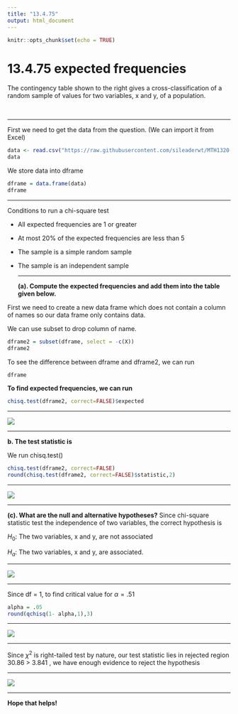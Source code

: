 ```yaml
---
title: "13.4.75"
output: html_document
---
```


```r
knitr::opts_chunk$set(echo = TRUE)
```

# 13.4.75 expected frequencies{-}
The contingency table shown to the right gives a​ cross-classification of a random sample of values for two​ variables, x and​ y, of a population.

<br/>
<hr/>


First we need to get the data from the question. (We can import it from Excel)
```r
data <- read.csv("https://raw.githubusercontent.com/sileaderwt/MTH1320-UMSL/main/Image%2BData/13.4.75/13.4.75.csv")
data
```
We store data into dframe
```r
dframe = data.frame(data)
dframe
```
<hr/>
Conditions to run a chi-square test

* All expected frequencies are 1 or greater

* At most 20% of the expected frequencies are less than 5

* The sample is a simple random sample

* The sample is an independent sample
<hr/>
**(a). Compute the expected frequencies and add them into the table given below.**

First we need to create a new data frame which does not contain a column of names so our data frame only contains data. 

We can use subset to drop column of name.
```r
dframe2 = subset(dframe, select = -c(X))
dframe2
```
To see the difference between dframe and dframe2, we can run
```r
dframe
```
**To find expected frequencies, we can run**
```r
chisq.test(dframe2, correct=FALSE)$expected
```
<hr/>
![](https://raw.githubusercontent.com/sileaderwt/MTH1320-UMSL/main/Image%2BData/13.3.43/Screen%20Shot%202021-05-23%20at%2011.42.50%20PM.png)
<hr/>

**b. The test statistic is **

We run chisq.test()
```r
chisq.test(dframe2, correct=FALSE)
round(chisq.test(dframe2, correct=FALSE)$statistic,2)
```
<hr/>
![](https://raw.githubusercontent.com/sileaderwt/MTH1320-UMSL/main/Image%2BData/13.4.75/13.4.75%20part%20B.png)
<hr/>

**(c). What are the null and alternative​ hypotheses?**
Since chi-square statistic test the independence of two variables, the correct hypothesis is

$H_0:$ The two variables, x and y, are not associated

$H_a:$ The two variables, x and y, are associated.

<hr/>
![](https://raw.githubusercontent.com/sileaderwt/MTH1320-UMSL/main/Image%2BData/13.4.75/13.4.75%20part%20C.png)
<hr/>

Since df = 1, to find critical value for $\alpha = .51$
```r
alpha = .05
round(qchisq(1- alpha,1),3)
```
<hr/>
![](https://raw.githubusercontent.com/sileaderwt/MTH1320-UMSL/main/Image%2BData/13.4.75/13.4.75%20part%20D.png)
<hr/>

Since $\chi^2$ is right-tailed test by nature, our test statistic lies in rejected region 30.86 > 3.841 , we have enough evidence to reject the hypothesis
<hr/>
![](https://raw.githubusercontent.com/sileaderwt/MTH1320-UMSL/main/Image%2BData/13.4.75/13.4.75%20part%20E.png)

<hr/>
**Hope that helps!**